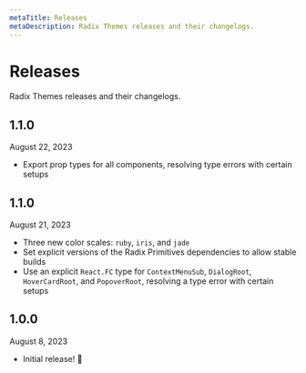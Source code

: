 ```yaml
---
metaTitle: Releases
metaDescription: Radix Themes releases and their changelogs.
---
```


# Releases

Radix Themes releases and their changelogs.

## 1.1.0

<Note>August 22, 2023</Note>

- Export prop types for all components, resolving type errors with certain setups

## 1.1.0

<Note>August 21, 2023</Note>

- Three new color scales: `ruby`, `iris`, and `jade`
- Set explicit versions of the Radix Primitives dependencies to allow stable builds
- Use an explicit `React.FC` type for `ContextMenuSub`, `DialogRoot`, `HoverCardRoot`, and `PopoverRoot`, resolving a type error with certain setups

## 1.0.0

<Note>August 8, 2023</Note>

- Initial release! 🎉
